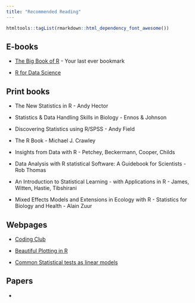 ```yaml
---
title: "Recommended Reading"
---
```


```r
htmltools::tagList(rmarkdown::html_dependency_font_awesome())
```


## E-books

* [The Big Book of R](https://www.bigbookofr.com/) - Your last ever bookmark

* [R for Data Science](https://r4ds.had.co.nz/index.html)

## Print books

* The New Statistics in R - Andy Hector

* Statistics & Data Handling Skills in Biology  - Ennos & Johnson

* Discovering Statistics using R/SPSS - Andy Field

* The R Book - Michael J. Crawley

* Insights from Data with R - Petchey, Beckermann, Cooper, Childs

* Data Analysis with R statistical Software: A Guidebook for Scientists - Rob Thomas

* An Introduction to Statistical Learning - with Applications in R - James, Witten, Hastie, Tibshirani

* Mixed Effects Models and Extensions in Ecology with R - Statistics for Biology and Health - Alain Zuur

## Webpages

* [Coding Club](https://ourcodingclub.github.io/)

* [Beautiful Plotting in R](https://cedricscherer.netlify.app/2019/08/05/a-ggplot2-tutorial-for-beautiful-plotting-in-r/)

* [Common Statistical tests as linear models](https://lindeloev.github.io/tests-as-linear/)

## Papers

* 
